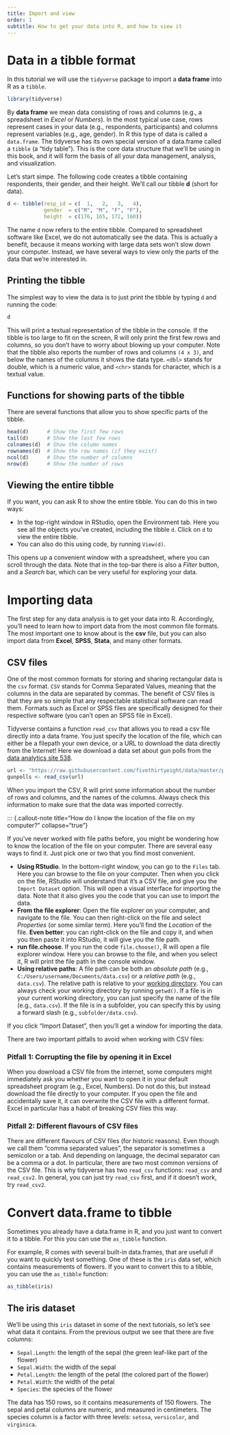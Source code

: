 ```yaml
---
title: Import and view
order: 1
subtitle: How to get your data into R, and how to view it
---
```


# Data in a tibble format {#tibble}

In this tutorial we will use the `tidyverse` package to import a **data frame** into R as a `tibble`.

```r
library(tidyverse)
```


By **data frame** we mean data consisting of rows and columns (e.g., a spreadsheet in *Excel* or *Numbers*).
In the most typical use case, rows represent cases in your data (e.g., respondents, participants) and columns represent variables (e.g., age, gender).
In R this type of data is called a `data.frame`.
The tidyverse has its own special version of a data.frame called a `tibble` (a "tidy table").
This is the core data structure that we'll be using in this book, and it will form the basis of all your data management, analysis, and visualization.

Let's start simpe.
The following code creates a tibble containing respondents, their gender, and their height.
We'll call our tibble **d** (short for data).

```r
d <- tibble(resp_id = c(  1,   2,   3,   4), 
            gender  = c("M", "M", "F", "F"), 
            height  = c(176, 165, 172, 160))
```

The name `d` now refers to the entire tibble. 
Compared to spreadsheet software like Excel, we do not automatically see the data. 
This is actually a benefit, because it means working with large data sets won't slow down your computer.
Instead, we have several ways to view only the parts of the data that we're interested in.

## Printing the tibble

The simplest way to view the data is to just print the tibble by typing `d` and running the code:

```r
d
```

This will print a textual representation of the tibble in the console.
If the tibble is too large to fit on the screen, R will only print the first few rows and columns, so you don't have to worry about blowing up your computer.
Note that the tibble also reports the number of rows and columns `(4 x 3)`, and below the names of the columns it shows the data type.
`<dbl>` stands for double, which is a numeric value, and `<chr>` stands for character, which is a textual value.

## Functions for showing parts of the tibble

There are several functions that allow you to show specific parts of the tibble.

```r
head(d)      # Show the first few rows
tail(d)      # Show the last few rows
colnames(d)  # Show the column names
rownames(d)  # Show the row names (if they exist)
ncol(d)      # Show the number of columns
nrow(d)      # Show the number of rows
```


## Viewing the entire tibble

If you want, you can ask R to show the entire tibble.
You can do this in two ways:

* In the top-right window in RStudio, open the Environment tab. Here you see all the objects you've created, including the tibble `d`. Click on `d` to view the entire tibble.
* You can also do this using code, by running `View(d)`.

This opens up a convenient window with a spreadsheet, where you can scroll through the data.
Note that in the top-bar there is also a *Filter* button, and a *Search* bar, which can be very useful for exploring your data.



# Importing data {#importing-data}

The first step for any data analysis is to get your data into R.
Accordingly, you'll need to learn how to import data from the most common file formats.
The most important one to know about is the **csv** file, but you can also import data from **Excel**, **SPSS**, **Stata**, and many other formats.

## CSV files

One of the most common formats for storing and sharing rectangular data is the `csv` format.
`CSV` stands for Comma Separated Values, meaning that the columns in the data are separated by commas.
The benefit of CSV files is that they are so simple that any respectable statistical software can read them.
Formats such as Excel or SPSS files are specifically designed for their respective software (you can't open an SPSS file in Excel).

Tidyverse contains a function `read_csv` that allows you to read a csv file directly into a data frame.
You just specify the location of the file, which can either be a filepath your own device, or a URL to download the data directly from the Internet!
Here we download a data set about gun polls from the [data analytics site 538](https://fivethirtyeight.com/).

```r
url <- "https://raw.githubusercontent.com/fivethirtyeight/data/master/poll-quiz-guns/guns-polls.csv"
gunpolls <- read_csv(url)
```

When you import the CSV, R will print some information about the number of rows and columns, and the names of the columns.
Always check this information to make sure that the data was imported correctly.



::: {.callout-note title="How do I know the location of the file on my computer?" collapse="true"}

If you've never worked with file paths before, you might be wondering how to know the location of the file on your computer.
There are several easy ways to find it.
Just pick one or two that you find most convenient.

* **Using RStudio**. In the bottom-right window, you can go to the `Files` tab. Here you can browse to the file on your computer. Then when you click on the file, RStudio will understand that it's a CSV file, and give you the `Import Dataset` option. This will open a visual interface for importing the data. Note that it also gives you the code that you can use to import the data.
* **From the file explorer**: Open the file explorer on your computer, and navigate to the file. You can then right-click on the file and select *Properties* (or some similar term). Here you'll find the *Location* of the file. **Even better**: you can right-click on the file and copy it, and when you then paste it into RStudio, it will give you the file path.
* **run file.choose**. If you run the code `file.choose()`, R will open a file explorer window. Here you can browse to the file, and when you select it, R will print the file path in the console window.
* **Using relative paths**: A file path can be both an *absolute path* (e.g., `C:/Users/username/Documents/data.csv`) or a *relative path* (e.g., `data.csv`). The relative path is relative to your [working directory](../getting-started/working-directory.qmd#working-directory). You can always check your working directory by running `getwd()`. If a file is in your current working directory, you can just specify the name of the file (e.g., `data.csv`). If the file is in a subfolder, you can specify this by using a forward slash (e.g., `subfolder/data.csv`).


If you click "Import Dataset", then you'll get a window for importing the data.

::: {.callout-warning title="?" collapse="true"}
There are two important pitfalls to avoid when working with CSV files:

### Pitfall 1: Corrupting the file by opening it in Excel

When you download a CSV file from the internet, some computers might immediately ask you whether you want to open it in your default spreadsheet program (e.g., Excel, Numbers). 
Do not do this, but instead download the file directly to your computer. If you open the file and accidentally save it, it can overwrite the CSV file with a different format. 
Excel in particular has a habit of breaking CSV files this way. 

### Pitfall 2: Different flavours of CSV files

There are different flavours of CSV files (for historic reasons). 
Even though we call them "comma separated values", the separator is sometimes a semicolon or a tab. 
And depending on language, the decimal separator can be a comma or a dot. In particular, there are two most common versions of the CSV file. 
This is why tidyverse has two `read_csv` functions: `read_csv` and `read_csv2`. In general, you can just try `read_csv` first, and if it doesn't work, try `read_csv2`.
:::

# Convert data.frame to tibble {#as-tibble}

Sometimes you already have a data.frame in R, and you just want to convert it to a tibble.
For this you can use the `as_tibble` function.

For example, R comes with several built-in data.frames, that are usefull if you want to quickly test something. 
One of these is the `iris` data set, which contains measurements of flowers.
If you want to convert this to a tibble, you can use the `as_tibble` function:

```r
as_tibble(iris)
```

## The iris dataset {#iris}

We'll be using this `iris` dataset in some of the next tutorials, so let's see what data it contains. 
From the previous output we see that there are five columns:

- `Sepal.Length`: the length of the sepal (the green leaf-like part of the flower)
- `Sepal.Width`: the width of the sepal
- `Petal.Length`: the length of the petal (the colored part of the flower)
- `Petal.Width`: the width of the petal
- `Species`: the species of the flower

The data has 150 rows, so it contains measurements of 150 flowers.
The sepal and petal columns are numeric, and measured in centimeters.
The species column is a factor with three levels: `setosa`, `versicolor`, and `virginica`.

